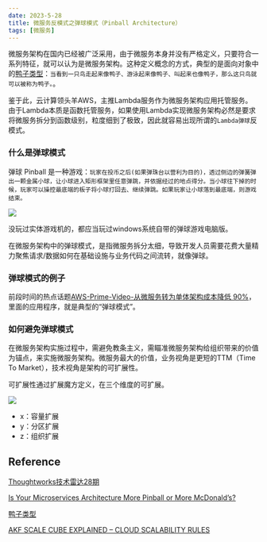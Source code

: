 ```yaml
---
date: 2023-5-28
title: 微服务反模式之弹球模式（Pinball Architecture）
tags: [微服务]
---
```


微服务架构在国内已经被广泛采用，由于微服务本身并没有严格定义，只要符合一系列特征，就可以认为是微服务架构。这种定义概念的方式，典型的是面向对象中的[鸭子类型](https://zh.wikipedia.org/wiki/%E9%B8%AD%E5%AD%90%E7%B1%BB%E5%9E%8B)：`当看到一只鸟走起来像鸭子、游泳起来像鸭子、叫起来也像鸭子，那么这只鸟就可以被称为鸭子。`。

鉴于此，云计算领头羊AWS，主推Lambda服务作为微服务架构应用托管服务。由于Lambda本质是函数托管服务，如果使用Lambda实现微服务架构必然是要求将微服务拆分到函数级别，粒度细到了极致，因此就容易出现所谓的`Lambda弹球`反模式。

### 什么是弹球模式

弹球 Pinball 是一种游戏：`玩家在投币之后(如果弹珠台以营利为目的)，透过侧边的弹簧弹出一颗金属小球，让小球进入矩形框架里任意弹跳，并依据经过的地点得分。当小球往下掉的时候，玩家可以操控最底端的板子将小球打回去、继续弹跳。如果玩家让小球落到最底端，则游戏结束。`

![](/images/pinball-game.jpeg)

没玩过实体游戏机的，都应当玩过windows系统自带的弹球游戏电脑版。

在微服务架构中的弹球模式，是指微服务拆分太细，导致开发人员需要花费大量精力聚焦请求/数据如何在基础设施与业务代码之间流转，就像弹球。

### 弹球模式的例子

前段时间的热点话题[AWS-Prime-Video-从微服务转为单体架构成本降低 90%](https://mp.weixin.qq.com/s?__biz=MzU4OTI0MTM5Mw==&mid=2247483935&idx=1&sn=e702ca63df82f34091f99ae1aec30070&chksm=fdd1cf41caa64657c7837d621d8524c9b78e506dab8405ade15824a690a8a80c689a3a268a53&token=1855851797&lang=zh_CN#rd)，里面的应用程序，就是典型的“弹球模式”。

### 如何避免弹球模式

在微服务架构实施过程中，需避免教条主义，需瞄准微服务架构给组织带来的价值为锚点，来实施微服务架构。微服务最大的价值，业务视角是更短的TTM（Time To Market），技术视角是架构的可扩展性。

可扩展性通过扩展魔方定义，在三个维度的可扩展。

![](/images/AKF_Scale_Cube_Explained.jpg)

- x：容量扩展
- y：分区扩展
- z：组织扩展

## Reference

[Thoughtworks技术雷达28期](https://www.thoughtworks.com/content/dam/thoughtworks/documents/radar/2023/04/tr_technology_radar_vol_28_cn.pdf)

[Is Your Microservices Architecture More Pinball or More McDonald’s?](https://betterprogramming.pub/is-your-microservices-architecture-more-pinball-or-mcdonalds-9d2a79224da7)

[鸭子类型](https://zh.wikipedia.org/wiki/%E9%B8%AD%E5%AD%90%E7%B1%BB%E5%9E%8B)

[AKF SCALE CUBE EXPLAINED – CLOUD SCALABILITY RULES](https://akfpartners.com/growth-blog/scaling-your-systems-in-the-cloud-akf-scale-cube-explained)
